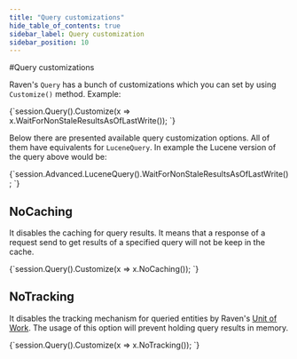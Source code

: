 ```yaml
---
title: "Query customizations"
hide_table_of_contents: true
sidebar_label: Query customization
sidebar_position: 10
---
```



#Query customizations

Raven's `Query` has a bunch of customizations which you can set by using `Customize()` method. Example:

<TabItem value="customize_usage" label="customize_usage">
<CodeBlock language="csharp">
{`session.Query<User>().Customize(x => x.WaitForNonStaleResultsAsOfLastWrite());
`}
</CodeBlock>
</TabItem>

Below there are presented available query customization options. All of them have equivalents for `LuceneQuery`. In example the Lucene version of the query above would be:

<TabItem value="customize_usage_lucene" label="customize_usage_lucene">
<CodeBlock language="csharp">
{`session.Advanced.LuceneQuery<User>().WaitForNonStaleResultsAsOfLastWrite();
`}
</CodeBlock>
</TabItem>

## NoCaching

It disables the caching for query results. It means that a response of a request send to get results of a specified query will not be keep in the cache.

<TabItem value="no_cache" label="no_cache">
<CodeBlock language="csharp">
{`session.Query<User>().Customize(x => x.NoCaching());
`}
</CodeBlock>
</TabItem>

## NoTracking

It disables the tracking mechanism for queried entities by Raven's [Unit of Work](../basic-operations/understanding-session-object.mdx#unit-of-work). The usage of this option will prevent holding query results in memory.

<TabItem value="no_tracking" label="no_tracking">
<CodeBlock language="csharp">
{`session.Query<User>().Customize(x => x.NoTracking());
`}
</CodeBlock>
</TabItem>
